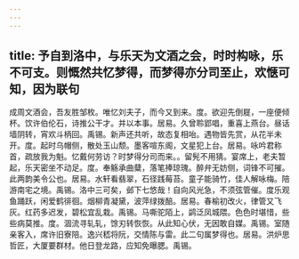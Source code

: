 ```yaml
---
---
---
```

title: 予自到洛中，与乐天为文酒之会，时时构咏，乐不可支。则慨然共忆梦得，而梦得亦分司至止，欢惬可知，因为联句
---



成周文酒会，吾友胜邹枚。唯忆刘夫子，而今又到来。度。欲迎先倒屣，一座便倾杯。饮许伯伦石，诗推公干才。并以本事。居易。久曾聆郢唱，重喜上燕台。昼话墙阴转，宵欢斗柄回。禹锡。新声还共听，故态复相咍。遇物皆先赏，从花半未开。度。起时乌帽侧，散处玉山颓。墨客喧东阁，文星犯上台。居易。咏吟君称首，疏放我为魁。忆戴何劳访？时梦得分司而来。。留髡不用猜。宴席上，老夫暂起，乐天密坐不动足。度。奉觞承曲糵，落笔捧琼瑰。醉弁无妨侧，词锋不可摧。此两韵美令公也。居易。水轩看翡翠，石径践莓苔。童子能骑竹，佳人解咏梅。陪游南宅之境。禹锡。洛中三可矣，邺下七悠哉！自向风光急，不须弦管催。度乐观鱼踊跃，闲爱鹤徘徊。烟柳青凝黛，波萍绿拨醅。居易。春榆初改火，律管又飞灰。红药多迟发，碧松宜乱栽。禹锡。马嘶驼陌上，鹢泛凤城隈。色色时堪惜，些些病莫推。度。涸流寻轧轧，馀刃转恢恢。从此知心伏，无因敢自媒。禹锡。室随亲客入，席许旧寮陪。逸兴嵇将阮，交情陈与雷。此二句属梦得也。居易。洪炉思哲匠，大厦要群材。他日登龙路，应知免曝腮。禹锡。